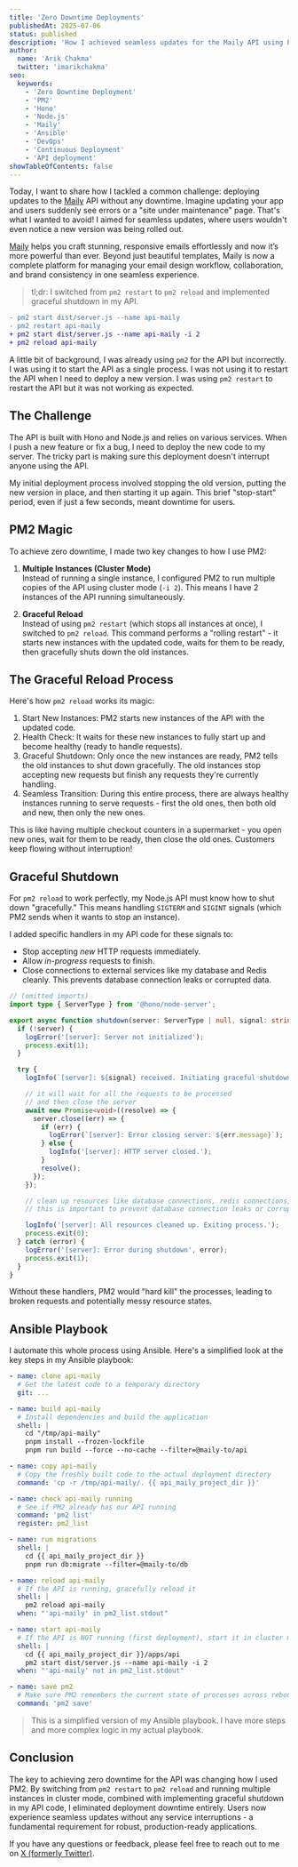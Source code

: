 ```yaml
---
title: 'Zero Downtime Deployments'
publishedAt: 2025-07-06
status: published
description: 'How I achieved seamless updates for the Maily API using PM2, ensuring no service interruptions.'
author:
  name: 'Arik Chakma'
  twitter: 'imarikchakma'
seo:
  keywords:
    - 'Zero Downtime Deployment'
    - 'PM2'
    - 'Hono'
    - 'Node.js'
    - 'Maily'
    - 'Ansible'
    - 'DevOps'
    - 'Continuous Deployment'
    - 'API deployment'
showTableOfContents: false
---
```


Today, I want to share how I tackled a common challenge: deploying updates to the [Maily](https://maily.to) API without any downtime. Imagine updating your app and users suddenly see errors or a "site under maintenance" page. That's what I wanted to avoid! I aimed for seamless updates, where users wouldn't even notice a new version was being rolled out.

[Maily](https://maily.to) helps you craft stunning, responsive emails effortlessly and now it’s more powerful than ever. Beyond just beautiful templates, Maily is now a complete platform for managing your email design workflow, collaboration, and brand consistency in one seamless experience.

> tl;dr: I switched from `pm2 restart` to `pm2 reload` and implemented graceful shutdown in my API.

```diff
- pm2 start dist/server.js --name api-maily
- pm2 restart api-maily
+ pm2 start dist/server.js --name api-maily -i 2
+ pm2 reload api-maily
```

A little bit of background, I was already using `pm2` for the API but incorrectly. I was using it to start the API as a single process. I was not using it to restart the API when I need to deploy a new version. I was using `pm2 restart` to restart the API but it was not working as expected.

## The Challenge

The API is built with Hono and Node.js and relies on various services. When I push a new feature or fix a bug, I need to deploy the new code to my server. The tricky part is making sure this deployment doesn't interrupt anyone using the API.

My initial deployment process involved stopping the old version, putting the new version in place, and then starting it up again. This brief "stop-start" period, even if just a few seconds, meant downtime for users.

## PM2 Magic

To achieve zero downtime, I made two key changes to how I use PM2:

1. **Multiple Instances (Cluster Mode)** <br />
   Instead of running a single instance, I configured PM2 to run multiple copies of the API using cluster mode (`-i 2`). This means I have 2 instances of the API running simultaneously.

2. **Graceful Reload** <br />
   Instead of using `pm2 restart` (which stops all instances at once), I switched to `pm2 reload`. This command performs a "rolling restart" - it starts new instances with the updated code, waits for them to be ready, then gracefully shuts down the old instances.

## The Graceful Reload Process

Here's how `pm2 reload` works its magic:

1. Start New Instances: PM2 starts new instances of the API with the updated code.
2. Health Check: It waits for these new instances to fully start up and become healthy (ready to handle requests).
3. Graceful Shutdown: Only once the new instances are ready, PM2 tells the old instances to shut down gracefully. The old instances stop accepting new requests but finish any requests they're currently handling.
4. Seamless Transition: During this entire process, there are always healthy instances running to serve requests - first the old ones, then both old and new, then only the new ones.

This is like having multiple checkout counters in a supermarket - you open new ones, wait for them to be ready, then close the old ones. Customers keep flowing without interruption!

## Graceful Shutdown

For `pm2 reload` to work perfectly, my Node.js API must know how to shut down "gracefully." This means handling `SIGTERM` and `SIGINT` signals (which PM2 sends when it wants to stop an instance).

I added specific handlers in my API code for these signals to:

- Stop accepting _new_ HTTP requests immediately.
- Allow _in-progress_ requests to finish.
- Close connections to external services like my database and Redis cleanly. This prevents database connection leaks or corrupted data.

```ts
// (omitted imports)
import type { ServerType } from '@hono/node-server';

export async function shutdown(server: ServerType | null, signal: string) {
  if (!server) {
    logError('[server]: Server not initialized');
    process.exit(1);
  }

  try {
    logInfo(`[server]: ${signal} received. Initiating graceful shutdown...`);

    // it will wait for all the requests to be processed
    // and then close the server
    await new Promise<void>((resolve) => {
      server.close((err) => {
        if (err) {
          logError(`[server]: Error closing server: ${err.message}`);
        } else {
          logInfo('[server]: HTTP server closed.');
        }
        resolve();
      });
    });

    // clean up resources like database connections, redis connections, etc.
    // this is important to prevent database connection leaks or corrupted data

    logInfo('[server]: All resources cleaned up. Exiting process.');
    process.exit(0);
  } catch (error) {
    logError('[server]: Error during shutdown', error);
    process.exit(1);
  }
}
```

Without these handlers, PM2 would "hard kill" the processes, leading to broken requests and potentially messy resource states.

## Ansible Playbook

I automate this whole process using Ansible. Here's a simplified look at the key steps in my Ansible playbook:

```yaml
- name: clone api-maily
  # Get the latest code to a temporary directory
  git: ...

- name: build api-maily
  # Install dependencies and build the application
  shell: |
    cd "/tmp/api-maily"
    pnpm install --frozen-lockfile
    pnpm run build --force --no-cache --filter=@maily-to/api

- name: copy api-maily
  # Copy the freshly built code to the actual deployment directory
  command: 'cp -r /tmp/api-maily/. {{ api_maily_project_dir }}'

- name: check api-maily running
  # See if PM2 already has our API running
  command: 'pm2 list'
  register: pm2_list

- name: run migrations
  shell: |
    cd {{ api_maily_project_dir }}
    pnpm run db:migrate --filter=@maily-to/db

- name: reload api-maily
  # If the API is running, gracefully reload it
  shell: |
    pm2 reload api-maily
  when: "'api-maily' in pm2_list.stdout"

- name: start api-maily
  # If the API is NOT running (first deployment), start it in cluster mode
  shell: |
    cd {{ api_maily_project_dir }}/apps/api
    pm2 start dist/server.js --name api-maily -i 2
  when: "'api-maily' not in pm2_list.stdout"

- name: save pm2
  # Make sure PM2 remembers the current state of processes across reboots
  command: 'pm2 save'
```

> This is a simplified version of my Ansible playbook. I have more steps and more complex logic in my actual playbook.

## Conclusion

The key to achieving zero downtime for the API was changing how I used PM2. By switching from `pm2 restart` to `pm2 reload` and running multiple instances in cluster mode, combined with implementing graceful shutdown in my API code, I eliminated deployment downtime entirely. Users now experience seamless updates without any service interruptions - a fundamental requirement for robust, production-ready applications.

If you have any questions or feedback, please feel free to reach out to me on [X (formerly Twitter)](https://x.com/imarikchakma).
